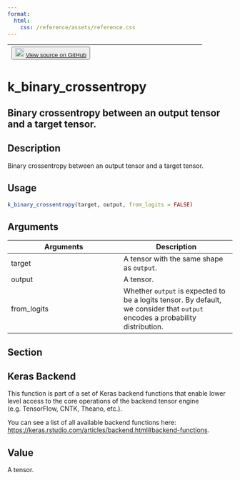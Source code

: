 ```yaml
---
format:
  html:
    css: /reference/assets/reference.css
---
```


| <button class="button"> ![](/reference/assets/GitHub-Mark-32px.png){width="20"} [View source on GitHub](https://github.com/rstudio/keras//blob/main/R/backend.R#L309) </button> |
|:------------------------------:|:--------------------------------------:|

# k_binary_crossentropy

## Binary crossentropy between an output tensor and a target tensor.

## Description
Binary crossentropy between an output tensor and a target tensor. 


## Usage
```r
k_binary_crossentropy(target, output, from_logits = FALSE) 
```

## Arguments
|Arguments|Description|
|---|---|
| target | A tensor with the same shape as `output`. |
| output | A tensor. |
| from_logits | Whether `output` is expected to be a logits tensor. By default, we consider that `output` encodes a probability distribution. |


## Section

## Keras Backend

This function is part of a set of Keras backend functions that enable lower level access to the core operations of the backend tensor engine (e.g. TensorFlow, CNTK, Theano, etc.). 

You can see a list of all available backend functions here: [https://keras.rstudio.com/articles/backend.html#backend-functions](https://keras.rstudio.com/articles/backend.html#backend-functions). 

## Value
A tensor. 




